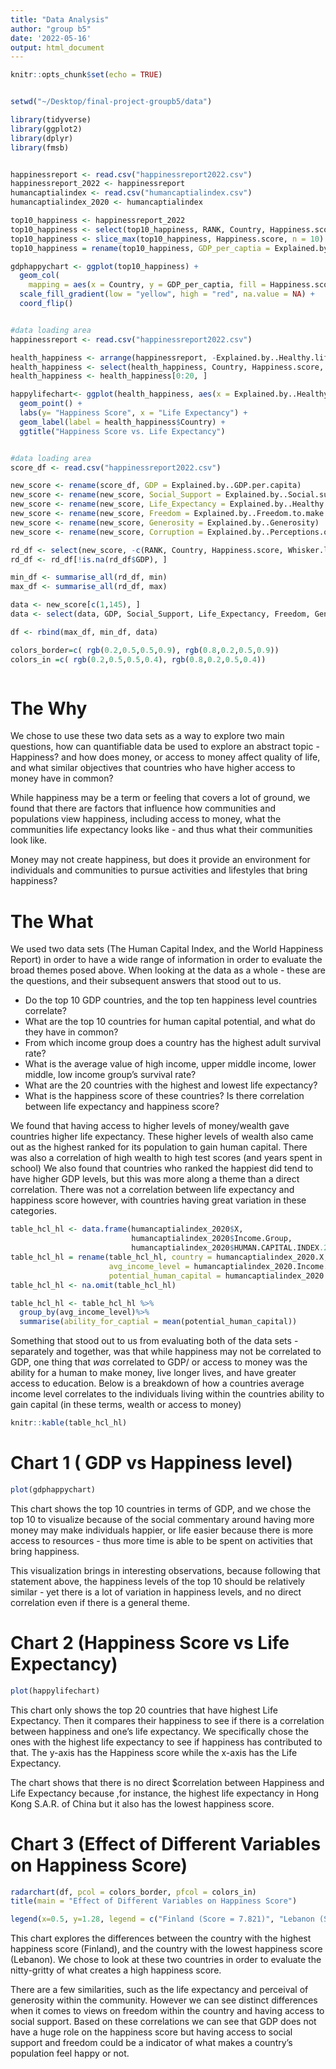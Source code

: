```yaml
---
title: "Data Analysis"
author: "group b5"
date: '2022-05-16'
output: html_document
---
```


```r
knitr::opts_chunk$set(echo = TRUE)


setwd("~/Desktop/final-project-groupb5/data")

library(tidyverse)
library(ggplot2)
library(dplyr)
library(fmsb)


happinessreport <- read.csv("happinessreport2022.csv")
happinessreport_2022 <- happinessreport
humancaptialindex <- read.csv("humancaptialindex.csv")
humancaptialindex_2020 <- humancaptialindex

top10_happiness <- happinessreport_2022
top10_happiness <- select(top10_happiness, RANK, Country, Happiness.score, Explained.by..GDP.per.capita)
top10_happiness <- slice_max(top10_happiness, Happiness.score, n = 10)
top10_happiness = rename(top10_happiness, GDP_per_captia = Explained.by..GDP.per.capita )

gdphappychart <- ggplot(top10_happiness) + 
  geom_col(
    mapping = aes(x = Country, y = GDP_per_captia, fill = Happiness.score)) +
  scale_fill_gradient(low = "yellow", high = "red", na.value = NA) +
  coord_flip()


#data loading area 
happinessreport <- read.csv("happinessreport2022.csv")

health_happiness <- arrange(happinessreport, -Explained.by..Healthy.life.expectancy)
health_happiness <- select(health_happiness, Country, Happiness.score, Explained.by..Healthy.life.expectancy)
health_happiness <- health_happiness[0:20, ] 

happylifechart<- ggplot(health_happiness, aes(x = Explained.by..Healthy.life.expectancy, y = Happiness.score)) +
  geom_point() + 
  labs(y= "Happiness Score", x = "Life Expectancy") +
  geom_label(label = health_happiness$Country) +
  ggtitle("Happiness Score vs. Life Expectancy")


#data loading area 
score_df <- read.csv("happinessreport2022.csv")

new_score <- rename(score_df, GDP = Explained.by..GDP.per.capita)
new_score <- rename(new_score, Social_Support = Explained.by..Social.support)
new_score <- rename(new_score, Life_Expectancy = Explained.by..Healthy.life.expectancy)
new_score <- rename(new_score, Freedom = Explained.by..Freedom.to.make.life.choices)
new_score <- rename(new_score, Generosity = Explained.by..Generosity)
new_score <- rename(new_score, Corruption = Explained.by..Perceptions.of.corruption)

rd_df <- select(new_score, -c(RANK, Country, Happiness.score, Whisker.low, Whisker.high, Dystopia..1.83....residual))
rd_df <- rd_df[!is.na(rd_df$GDP), ]

min_df <- summarise_all(rd_df, min)
max_df <- summarise_all(rd_df, max)

data <- new_score[c(1,145), ]
data <- select(data, GDP, Social_Support, Life_Expectancy, Freedom, Generosity, Corruption)

df <- rbind(max_df, min_df, data)

colors_border=c( rgb(0.2,0.5,0.5,0.9), rgb(0.8,0.2,0.5,0.9))
colors_in =c( rgb(0.2,0.5,0.5,0.4), rgb(0.8,0.2,0.5,0.4))



```


# The Why

We chose to use these two data sets as a way to explore two main questions, how can quantifiable data be used to explore an abstract topic - Happiness? and how does money, or access to money affect quality of life, and what similar objectives that countries who have higher access to money have in common? 

While happiness may be a term or feeling that covers a lot of ground, we found that there are factors that influence how communities and populations view happiness, including access to money, what the communities life expectancy looks like - and thus what their communities look like. 

Money may not create happiness, but does it provide an environment for individuals and communities to pursue activities and lifestyles that bring happiness?
 

# The What 

We used two data sets (The Human Capital Index, and the World Happiness Report) in order to have a wide range of information in order to evaluate the broad themes posed above. When looking at the data as a whole - these are the questions, and their subsequent answers that stood out to us. 

* Do the top 10 GDP countries, and the top ten happiness level countries correlate?
* What are the top 10 countries for human capital potential, and what do they have in common?
* From which income group does a country has the highest adult survival rate?
* What is the average value of high income, upper middle income, lower middle, low income group's survival rate?
* What are the 20 countries with the highest and lowest life expectancy? 
* What is the happiness score of these countries? Is there correlation between life expectancy and happiness score?

We found that having access to higher levels of money/wealth gave countries higher life expectancy.  These higher levels of wealth also came out as the highest ranked for its population to gain human capital. There was also a correlation of high wealth to high test scores (and years spent in school)
We also found that countries who ranked the happiest did tend to have higher GDP levels, but this was more along a theme than a direct correlation. 
There was not a correlation between life expectancy and happiness score however, with countries having great variation in these categories. 




```r
table_hcl_hl <- data.frame(humancaptialindex_2020$X, 
                           humancaptialindex_2020$Income.Group,
                           humancaptialindex_2020$HUMAN.CAPITAL.INDEX.2020) 
table_hcl_hl = rename(table_hcl_hl, country = humancaptialindex_2020.X, 
                      avg_income_level = humancaptialindex_2020.Income.Group,
                      potential_human_capital = humancaptialindex_2020.HUMAN.CAPITAL.INDEX.2020)
table_hcl_hl <- na.omit(table_hcl_hl)

table_hcl_hl <- table_hcl_hl %>%
  group_by(avg_income_level)%>%
  summarise(ability_for_captial = mean(potential_human_capital))

```

Something that stood out to us from evaluating both of the data sets - separately and together, was that while happiness may not be correlated to GDP, one thing that *was* correlated to GDP/ or access to money was the ability for a human to make money, live longer lives, and have greater access to education. Below is a breakdown of how a countries average income level correlates to the individuals living within the countries ability to gain capital (in these terms, wealth or access to money)

```r

knitr::kable(table_hcl_hl)

```



# Chart 1 ( GDP vs Happiness level)
```r
plot(gdphappychart)
```

This chart shows the top 10 countries in terms of GDP, and we chose the top 10 to visualize because of the social commentary around having more money may make individuals happier, or life easier because there is more access to resources - thus more time is able to be spent on activities that bring happiness. 
   
This visualization brings in interesting observations, because following that statement above, the happiness levels of the top 10 should be relatively similar - yet there is a lot of variation in happiness levels, and no direct correlation even if there is a general theme.
 
 
# Chart 2 (Happiness Score vs Life Expectancy) 
                                                                                                  
```r
plot(happylifechart)
```                                                                                      


This chart only shows the top 20 countries that have highest Life Expectancy. Then it compares their happiness to see if there is a correlation between happiness and one's life expectancy. We specifically chose the ones with the highest life expectancy to see if happiness has contributed to that. The y-axis has the Happiness score while the x-axis has the Life Expectancy. 
    
 The chart shows that there is no direct $correlation between Happiness and Life Expectancy because ,for instance, the highest life expectancy in Hong Kong S.A.R. of China but it also has the lowest happiness score. 
     
     
      
# Chart 3 (Effect of Different Variables on Happiness Score)      
```r
radarchart(df, pcol = colors_border, pfcol = colors_in)
title(main = "Effect of Different Variables on Happiness Score")

legend(x=0.5, y=1.28, legend = c("Finland (Score = 7.821)", "Lebanon (Score = 2.955)"), bty = "n", pch=20 , col=colors_in , text.col = "grey", cex=1.2, pt.cex=3)
```  

This chart explores the differences between the country with the highest happiness score (Finland), and the country with the lowest happiness score (Lebanon). We chose to look at these two countries in order to evaluate the nitty-gritty of what creates a high happiness score. 

There are a few similarities, such as the life expectancy and perceival of generosity within the community. However we can see distinct differences when it comes to views on freedom within the country and having access to social support. Based on these correlations we can see that GDP does not have a huge role on the happiness score but having access to social support and freedom could be a indicator of what makes a country's population feel happy or not. 
                                                                                                                                                     
